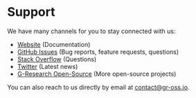 # Support

We have many channels for you to stay connected with us:
- [Website](https://naskio.github.io/consuldotnet/) (Documentation)
- [GitHub Issues](https://github.com/G-Research/consuldotnet/issues) (Bug reports, feature requests, questions)
- [Stack Overflow](https://stackoverflow.com/questions/tagged/consul) (Questions)
- [Twitter](https://twitter.com/oss_gr) (Latest news)
- [G-Research Open-Source](https://opensource.gresearch.co.uk/) (More open-source projects)

You can also reach to us directly by email at contact@gr-oss.io.
